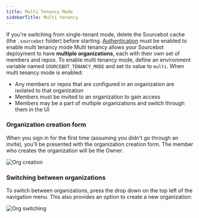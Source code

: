 ```yaml
---
title: Multi Tenancy Mode
sidebarTitle: Multi tenancy
---
```


<Warning>If you're switching from single-tenant mode, delete the Sourcebot cache (the `.sourcebot` folder) before starting.</Warning>
<Warning>[Authentication](/self-hosting/more/authentication) must be enabled to enable multi tenancy mode</Warning>
Multi tenancy allows your Sourcebot deployment to have **multiple organizations**, each with their own set of members and repos. To enable multi tenancy mode, define an environment variable
named `SOURCEBOT_TENANCY_MODE` and set its value to `multi`. When multi tenancy mode is enabled:

- Any members or repos that are configured in an organization are isolated to that organization
- Members must be invited to an organization to gain access 
- Members may be a part of multiple organizations and switch through them in the UI


### Organization creation form

When you sign in for the first time (assuming you didn't go through an invite), you'll be presented with the organization creation form. The member who creates
the organization will be the Owner.

![Org creation](/images/org_create.png)

### Switching between organizations

To switch between organizations, press the drop down on the top left of the navigation menu. This also provides an option to create a new organization:

![Org switching](/images/org_switch.png)
